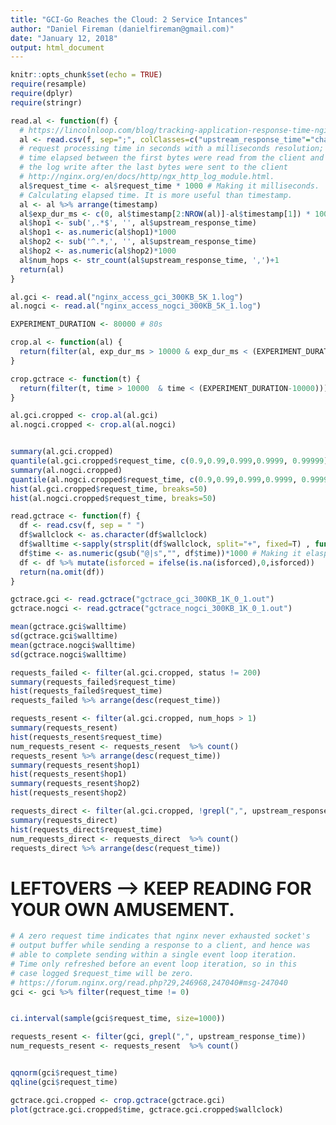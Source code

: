 ```yaml
---
title: "GCI-Go Reaches the Cloud: 2 Service Intances"
author: "Daniel Fireman (danielfireman@gmail.com)"
date: "January 12, 2018"
output: html_document
---
```


```r
knitr::opts_chunk$set(echo = TRUE)
require(resample)
require(dplyr)
require(stringr)
```

```r
read.al <- function(f) {
  # https://lincolnloop.com/blog/tracking-application-response-time-nginx/
  al <- read.csv(f, sep=";", colClasses=c("upstream_response_time"="character"))
  # request processing time in seconds with a milliseconds resolution;
  # time elapsed between the first bytes were read from the client and
  # the log write after the last bytes were sent to the client
  # http://nginx.org/en/docs/http/ngx_http_log_module.html.
  al$request_time <- al$request_time * 1000 # Making it milliseconds.
  # Calculating elapsed time. It is more useful than timestamp.
  al <- al %>% arrange(timestamp)
  al$exp_dur_ms <- c(0, al$timestamp[2:NROW(al)]-al$timestamp[1]) * 1000
  al$hop1 <- sub(',.*$', '', al$upstream_response_time)
  al$hop1 <- as.numeric(al$hop1)*1000
  al$hop2 <- sub('^.*,', '', al$upstream_response_time)
  al$hop2 <- as.numeric(al$hop2)*1000
  al$num_hops <- str_count(al$upstream_response_time, ',')+1
  return(al)
}

al.gci <- read.al("nginx_access_gci_300KB_5K_1.log")
al.nogci <- read.al("nginx_access_nogci_300KB_5K_1.log")

EXPERIMENT_DURATION <- 80000 # 80s

crop.al <- function(al) {
  return(filter(al, exp_dur_ms > 10000 & exp_dur_ms < (EXPERIMENT_DURATION-10000)))
}

crop.gctrace <- function(t) {
  return(filter(t, time > 10000  & time < (EXPERIMENT_DURATION-10000)))
}

al.gci.cropped <- crop.al(al.gci)
al.nogci.cropped <- crop.al(al.nogci)


summary(al.gci.cropped)
quantile(al.gci.cropped$request_time, c(0.9,0.99,0.999,0.9999, 0.99999))
summary(al.nogci.cropped)
quantile(al.nogci.cropped$request_time, c(0.9,0.99,0.999,0.9999, 0.99999))
hist(al.gci.cropped$request_time, breaks=50)
hist(al.nogci.cropped$request_time, breaks=50)
```

```r
read.gctrace <- function(f) {
  df <- read.csv(f, sep = " ")
  df$wallclock <- as.character(df$wallclock)
  df$walltime <-sapply(strsplit(df$wallclock, split="+", fixed=T) , function (x) sum(as.numeric(unlist(x))))
  df$time <- as.numeric(gsub("@|s","", df$time))*1000 # Making it elaspsed time in ms.
  df <- df %>% mutate(isforced = ifelse(is.na(isforced),0,isforced))
  return(na.omit(df))
}

gctrace.gci <- read.gctrace("gctrace_gci_300KB_1K_0_1.out")
gctrace.nogci <- read.gctrace("gctrace_nogci_300KB_1K_0_1.out")

mean(gctrace.gci$walltime)
sd(gctrace.gci$walltime)
mean(gctrace.nogci$walltime)
sd(gctrace.nogci$walltime)
```

```r
requests_failed <- filter(al.gci.cropped, status != 200)
summary(requests_failed$request_time)
hist(requests_failed$request_time)
requests_failed %>% arrange(desc(request_time))

requests_resent <- filter(al.gci.cropped, num_hops > 1)
summary(requests_resent)
hist(requests_resent$request_time)
num_requests_resent <- requests_resent  %>% count()
requests_resent %>% arrange(desc(request_time))
summary(requests_resent$hop1)
hist(requests_resent$hop1)
summary(requests_resent$hop2)
hist(requests_resent$hop2)

requests_direct <- filter(al.gci.cropped, !grepl(",", upstream_response_time))
summary(requests_direct)
hist(requests_direct$request_time)
num_requests_direct <- requests_direct  %>% count()
requests_direct %>% arrange(desc(request_time))
```

# LEFTOVERS --> KEEP READING FOR YOUR OWN AMUSEMENT.

```r
# A zero request time indicates that nginx never exhausted socket's 
# output buffer while sending a response to a client, and hence was 
# able to complete sending within a single event loop iteration. 
# Time only refreshed before an event loop iteration, so in this 
# case logged $request_time will be zero.
# https://forum.nginx.org/read.php?29,246968,247040#msg-247040
gci <- gci %>% filter(request_time != 0)


ci.interval(sample(gci$request_time, size=1000))

requests_resent <- filter(gci, grepl(",", upstream_response_time))
num_requests_resent <- requests_resent  %>% count()


qqnorm(gci$request_time)
qqline(gci$request_time)


```

```r
gctrace.gci.cropped <- crop.gctrace(gctrace.gci)
plot(gctrace.gci.cropped$time, gctrace.gci.cropped$wallclock)
```